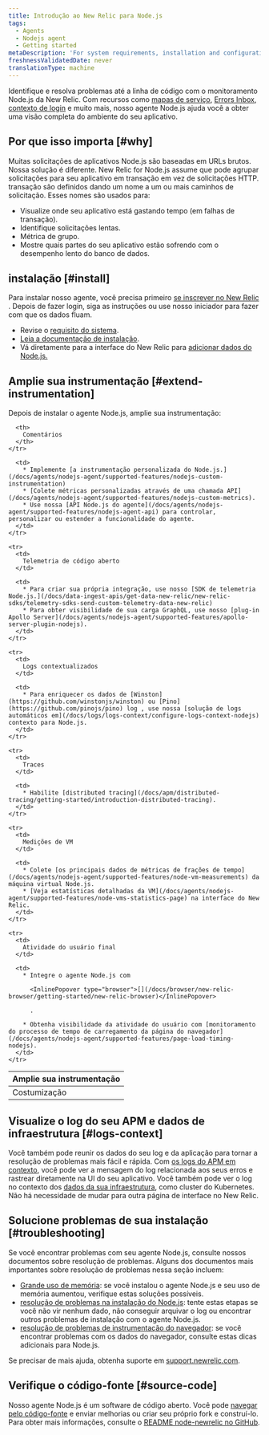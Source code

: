 ```yaml
---
title: Introdução ao New Relic para Node.js
tags:
  - Agents
  - Nodejs agent
  - Getting started
metaDescription: 'For system requirements, installation and configuration procedures, and troubleshooting tips for New Relic''s Node.js agent, start here.'
freshnessValidatedDate: never
translationType: machine
---
```


Identifique e resolva problemas até a linha de código com o monitoramento Node.js da New Relic. Com recursos como [mapas de serviço](/docs/data-analysis/service-maps/get-started/introduction-service-maps), [Errors Inbox](/docs/errors-inbox/errors-inbox), [contexto de login](/docs/apm/new-relic-apm/getting-started/get-started-logs-context) e muito mais, nosso agente Node.js ajuda você a obter uma visão completa do ambiente do seu aplicativo.

## Por que isso importa [#why]

Muitas solicitações de aplicativos Node.js são baseadas em URLs brutos. Nossa solução é diferente. New Relic for Node.js assume que pode agrupar solicitações para seu aplicativo em transação em vez de solicitações HTTP. transação são definidos dando um nome a um ou mais caminhos de solicitação. Esses nomes são usados para:

* Visualize onde seu aplicativo está gastando tempo (em falhas de transação).
* Identifique solicitações lentas.
* Métrica de grupo.
* Mostre quais partes do seu aplicativo estão sofrendo com o desempenho lento do banco de dados.

## instalação [#install]

Para instalar nosso agente, você precisa primeiro [se inscrever no New Relic](https://newrelic.com/signup) . Depois de fazer login, siga as instruções ou use nosso iniciador para fazer com que os dados fluam.

* Revise o [requisito do sistema](/docs/agents/nodejs-agent/getting-started/compatibility-requirements-nodejs-agent).
* [Leia a documentação de instalação](/docs/agents/nodejs-agent/installation-configuration/install-nodejs-agent).
* Vá diretamente para a interface do New Relic para [adicionar dados do Node.js.](https://one.newrelic.com/launcher/nr1-core.settings?pane=eyJuZXJkbGV0SWQiOiJ0dWNzb24ucGxnLWluc3RydW1lbnQtZXZlcnl0aGluZyJ9&cards%5B0%5D=eyJuZXJkbGV0SWQiOiJzZXR1cC1uZXJkbGV0cy5zZXR1cC1ub2RlLWludGVncmF0aW9uIiwiYWNjb3VudElkIjoyNjQwNDA5fQ==&platform%5BaccountId%5D=1)

## Amplie sua instrumentação [#extend-instrumentation]

Depois de instalar o agente Node.js, amplie sua instrumentação:

<table>
  <thead>
    <tr>
      <th style={{ width: "200px" }}>
        Amplie sua instrumentação
      </th>

      <th>
        Comentários
      </th>
    </tr>
  </thead>

  <tbody>
    <tr>
      <td>
        Costumização
      </td>

      <td>
        * Implemente [a instrumentação personalizada do Node.js.](/docs/agents/nodejs-agent/supported-features/nodejs-custom-instrumentation)
        * [Colete métricas personalizadas através de uma chamada API](/docs/agents/nodejs-agent/supported-features/nodejs-custom-metrics).
        * Use nossa [API Node.js do agente](/docs/agents/nodejs-agent/supported-features/nodejs-agent-api) para controlar, personalizar ou estender a funcionalidade do agente.
      </td>
    </tr>

    <tr>
      <td>
        Telemetria de código aberto
      </td>

      <td>
        * Para criar sua própria integração, use nosso [SDK de telemetria Node.js.](/docs/data-ingest-apis/get-data-new-relic/new-relic-sdks/telemetry-sdks-send-custom-telemetry-data-new-relic)
        * Para obter visibilidade de sua carga GraphQL, use nosso [plug-in Apollo Server](/docs/agents/nodejs-agent/supported-features/apollo-server-plugin-nodejs).
      </td>
    </tr>

    <tr>
      <td>
        Logs contextualizados
      </td>

      <td>
        * Para enriquecer os dados de [Winston](https://github.com/winstonjs/winston) ou [Pino](https://github.com/pinojs/pino) log , use nossa [solução de logs automáticos em](/docs/logs/logs-context/configure-logs-context-nodejs) contexto para Node.js.
      </td>
    </tr>

    <tr>
      <td>
        Traces
      </td>

      <td>
        * Habilite [distributed tracing](/docs/apm/distributed-tracing/getting-started/introduction-distributed-tracing).
      </td>
    </tr>

    <tr>
      <td>
        Medições de VM
      </td>

      <td>
        * Colete [os principais dados de métricas de frações de tempo](/docs/agents/nodejs-agent/supported-features/node-vm-measurements) da máquina virtual Node.js.
        * [Veja estatísticas detalhadas da VM](/docs/agents/nodejs-agent/supported-features/node-vms-statistics-page) na interface do New Relic.
      </td>
    </tr>

    <tr>
      <td>
        Atividade do usuário final
      </td>

      <td>
        * Integre o agente Node.js com

          <InlinePopover type="browser">[](/docs/browser/new-relic-browser/getting-started/new-relic-browser)</InlinePopover>

          .

        * Obtenha visibilidade da atividade do usuário com [monitoramento do processo de tempo de carregamento da página do navegador](/docs/agents/nodejs-agent/supported-features/page-load-timing-nodejs).
      </td>
    </tr>
  </tbody>
</table>

## Visualize o log do seu APM e dados de infraestrutura [#logs-context]

Você também pode reunir os dados do seu log e da aplicação para tornar a resolução de problemas mais fácil e rápida. Com [os logs do APM em contexto](/docs/apm/new-relic-apm/getting-started/get-started-logs-context), você pode ver a mensagem do log relacionada aos seus erros e rastrear diretamente na UI do seu aplicativo. Você também pode ver o log no contexto dos [dados da sua infraestrutura](/docs/logs/forward-logs/forward-your-logs-using-infrastructure-agent/), como cluster do Kubernetes. Não há necessidade de mudar para outra página de interface no New Relic.

## Solucione problemas de sua instalação [#troubleshooting]

Se você encontrar problemas com seu agente Node.js, consulte nossos documentos sobre resolução de problemas. Alguns dos documentos mais importantes sobre resolução de problemas nessa seção incluem:

* [Grande uso de memória](/docs/agents/nodejs-agent/troubleshooting/troubleshooting-large-memory-usage-nodejs): se você instalou o agente Node.js e seu uso de memória aumentou, verifique estas soluções possíveis.
* [resolução de problemas na instalação do Node.js](/docs/agents/nodejs-agent/troubleshooting/troubleshooting-your-nodejs-installation): tente estas etapas se você não vir nenhum dado, não conseguir arquivar o log ou encontrar outros problemas de instalação com o agente Node.js.
* [resolução de problemas de instrumentação do navegador](/docs/agents/nodejs-agent/troubleshooting/troubleshooting-page-load-timing-nodejs): se você encontrar problemas com os dados do navegador, consulte estas dicas adicionais para Node.js.

Se precisar de mais ajuda, obtenha suporte em [support.newrelic.com](https://support.newrelic.com).

## Verifique o código-fonte [#source-code]

Nosso agente Node.js é um software de código aberto. Você pode [navegar pelo código-fonte](https://github.com/newrelic/node-newrelic) e enviar melhorias ou criar seu próprio fork e construí-lo. Para obter mais informações, consulte o [README node-newrelic no GitHub](https://github.com/newrelic/node-newrelic/blob/main/README.md).